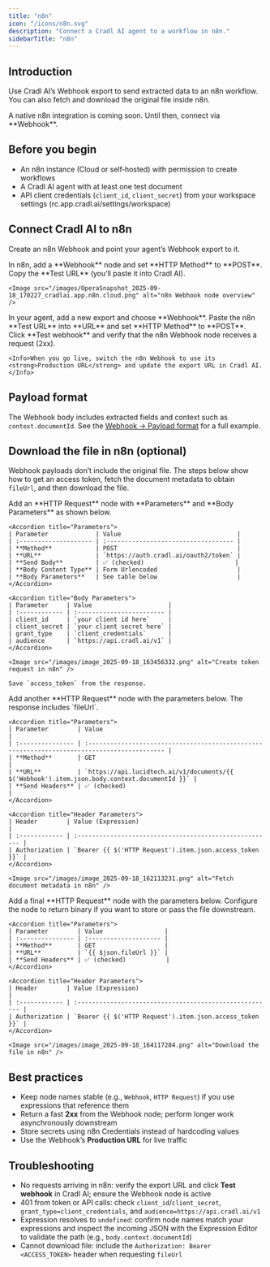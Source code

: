 ```yaml
---
title: "n8n"
icon: "/icons/n8n.svg"
description: "Connect a Cradl AI agent to a workflow in n8n."
sidebarTitle: "n8n"
---
```


## Introduction
Use Cradl AI’s Webhook export to send extracted data to an n8n workflow. You can also fetch and download the original file inside n8n.

<Info>
  A native n8n integration is coming soon. Until then, connect via **Webhook**.
</Info>

## Before you begin
- An n8n instance (Cloud or self‑hosted) with permission to create workflows
- A Cradl AI agent with at least one test document
- API client credentials (`client_id`, `client_secret`) from your workspace settings (rc.app.cradl.ai/settings/workspace)

## Connect Cradl AI to n8n
Create an n8n Webhook and point your agent’s Webhook export to it.

<Steps>
  <Step title="Add a Webhook node in n8n">
    In n8n, add a **Webhook** node and set **HTTP Method** to **POST**. Copy the **Test URL** (you’ll paste it into Cradl AI).

    <Image src="/images/OperaSnapshot_2025-09-18_170227_cradlai.app.n8n.cloud.png" alt="n8n Webhook node overview" />
  </Step>

  <Step title="Add a Webhook export in Cradl AI">
    In your agent, add a new export and choose **Webhook**. Paste the n8n **Test URL** into **URL** and set **HTTP Method** to **POST**. Click **Test webhook** and verify that the n8n Webhook node receives a request (2xx).

    <Info>When you go live, switch the n8n Webhook to use its <strong>Production URL</strong> and update the export URL in Cradl AI.</Info>
  </Step>
</Steps>

## Payload format
The Webhook body includes extracted fields and context such as `context.documentId`. See the [Webhook → Payload format](./webhook) for a full example.

## Download the file in n8n (optional)
Webhook payloads don’t include the original file. The steps below show how to get an access token, fetch the document metadata to obtain `fileUrl`, and then download the file.

<Steps>
  <Step title="Get an access token">
    Add an **HTTP Request** node with **Parameters** and **Body Parameters** as shown below.

    <Accordion title="Parameters">
    | Parameter             | Value                                |
    | :-------------------- | :----------------------------------- |
    | **Method**            | POST                                 |
    | **URL**               | `https://auth.cradl.ai/oauth2/token` |
    | **Send Body**         | ✅ (checked)                         |
    | **Body Content Type** | Form Urlencoded                      |
    | **Body Parameters**   | See table below                      |
    </Accordion>
    
    <Accordion title="Body Parameters">
    | Parameter     | Value                     |
    | :------------ | :------------------------ |
    | client_id     | `your client id here`     |
    | client_secret | `your client secret here` |
    | grant_type    | `client_credentials`      |
    | audience      | `https://api.cradl.ai/v1` |
    </Accordion>

    <Image src="/images/image_2025-09-18_163456332.png" alt="Create token request in n8n" />

    Save `access_token` from the response.
  </Step>

  <Step title="Fetch document metadata (get fileUrl)">
    Add another **HTTP Request** node with the parameters below. The response includes `fileUrl`.

    <Accordion title="Parameters">
    | Parameter        | Value                                                                                        |
    | :--------------- | :------------------------------------------------------------------------------------------- |
    | **Method**       | GET                                                                                          |
    | **URL**          | `https://api.lucidtech.ai/v1/documents/{{ $('Webhook').item.json.body.context.documentId }}` |
    | **Send Headers** | ✅ (checked)                                                                                  |
    </Accordion>

    <Accordion title="Header Parameters">
    | Header        | Value (Expression)                                      |
    | :------------ | :------------------------------------------------------ |
    | Authorization | `Bearer {{ $('HTTP Request').item.json.access_token }}` |
    </Accordion>

    <Image src="/images/image_2025-09-18_162113231.png" alt="Fetch document metadata in n8n" />
  </Step>

  <Step title="Download the file">
    Add a final **HTTP Request** node with the parameters below. Configure the node to return binary if you want to store or pass the file downstream.

    <Accordion title="Parameters">
    | Parameter        | Value                 |
    | :--------------- | :-------------------- |
    | **Method**       | GET                   |
    | **URL**          | `{{ $json.fileUrl }}` |
    | **Send Headers** | ✅ (checked)           |
    </Accordion>

    <Accordion title="Header Parameters">
    | Header        | Value (Expression)                                      |
    | :------------ | :------------------------------------------------------ |
    | Authorization | `Bearer {{ $('HTTP Request').item.json.access_token }}` |
    </Accordion>

    <Image src="/images/image_2025-09-18_164117284.png" alt="Download the file in n8n" />
  </Step>
</Steps>

## Best practices
- Keep node names stable (e.g., `Webhook`, `HTTP Request`) if you use expressions that reference them
- Return a fast **2xx** from the Webhook node; perform longer work asynchronously downstream
- Store secrets using n8n Credentials instead of hardcoding values
- Use the Webhook’s **Production URL** for live traffic

## Troubleshooting
- No requests arriving in n8n: verify the export URL and click **Test webhook** in Cradl AI; ensure the Webhook node is active
- 401 from token or API calls: check `client_id`/`client_secret`, `grant_type=client_credentials`, and `audience=https://api.cradl.ai/v1`
- Expression resolves to `undefined`: confirm node names match your expressions and inspect the incoming JSON with the Expression Editor to validate the path (e.g., `body.context.documentId`)
- Cannot download file: include the `Authorization: Bearer <ACCESS_TOKEN>` header when requesting `fileUrl`
